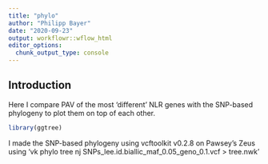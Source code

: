 ---
title: "phylo"
author: "Philipp Bayer"
date: "2020-09-23"
output: workflowr::wflow_html
editor_options:
  chunk_output_type: console
---

## Introduction

Here I compare PAV of the most 'different' NLR genes with the SNP-based phylogeny to plot them on top of each other.
```{r setup}
library(ggtree)
```

I made the SNP-based phylogeny using vcftoolkit v0.2.8 on Pawsey's Zeus using 'vk phylo tree nj SNPs_lee.id.biallic_maf_0.05_geno_0.1.vcf > tree.nwk'

